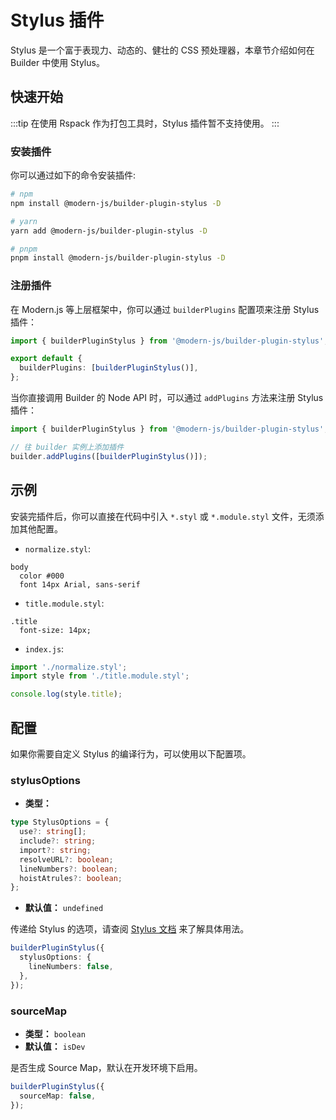 # Stylus 插件

Stylus 是一个富于表现力、动态的、健壮的 CSS 预处理器，本章节介绍如何在 Builder 中使用 Stylus。

## 快速开始

:::tip
在使用 Rspack 作为打包工具时，Stylus 插件暂不支持使用。
:::

### 安装插件

你可以通过如下的命令安装插件:

```bash
# npm
npm install @modern-js/builder-plugin-stylus -D

# yarn
yarn add @modern-js/builder-plugin-stylus -D

# pnpm
pnpm install @modern-js/builder-plugin-stylus -D
```

### 注册插件

在 Modern.js 等上层框架中，你可以通过 `builderPlugins` 配置项来注册 Stylus 插件：

```ts
import { builderPluginStylus } from '@modern-js/builder-plugin-stylus';

export default {
  builderPlugins: [builderPluginStylus()],
};
```

当你直接调用 Builder 的 Node API 时，可以通过 `addPlugins` 方法来注册 Stylus 插件：

```js
import { builderPluginStylus } from '@modern-js/builder-plugin-stylus';

// 往 builder 实例上添加插件
builder.addPlugins([builderPluginStylus()]);
```

## 示例

安装完插件后，你可以直接在代码中引入 `*.styl` 或 `*.module.styl` 文件，无须添加其他配置。

- `normalize.styl`:

```styl
body
  color #000
  font 14px Arial, sans-serif
```

- `title.module.styl`:

```styl
.title
  font-size: 14px;
```

- `index.js`:

```js
import './normalize.styl';
import style from './title.module.styl';

console.log(style.title);
```

## 配置

如果你需要自定义 Stylus 的编译行为，可以使用以下配置项。

### stylusOptions

- **类型：**

```ts
type StylusOptions = {
  use?: string[];
  include?: string;
  import?: string;
  resolveURL?: boolean;
  lineNumbers?: boolean;
  hoistAtrules?: boolean;
};
```

- **默认值：** `undefined`

传递给 Stylus 的选项，请查阅 [Stylus 文档](https://stylus-lang.com/docs/js.html) 来了解具体用法。

```ts
builderPluginStylus({
  stylusOptions: {
    lineNumbers: false,
  },
});
```

### sourceMap

- **类型：** `boolean`
- **默认值：** `isDev`

是否生成 Source Map，默认在开发环境下启用。

```ts
builderPluginStylus({
  sourceMap: false,
});
```

